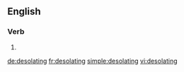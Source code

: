 ==English==

===Verb===
{{head|en}}

# {{present participle of|desolate|lang=en}}

[[de:desolating]]
[[fr:desolating]]
[[simple:desolating]]
[[vi:desolating]]